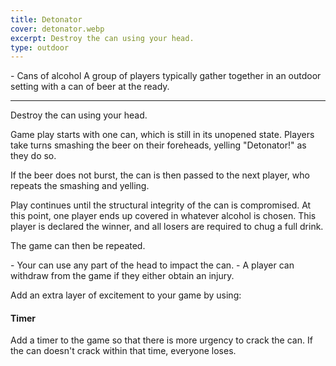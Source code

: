 ```yaml
---
title: Detonator
cover: detonator.webp
excerpt: Destroy the can using your head.
type: outdoor
---
```


<GameHero
  cover="/BeerGoggleGames/images/detonator.webp"
  alt="Detonator"
/>

<GameSection title="Equipment" icon="/BeerGoggleGames/images/liquor.webp">
-   Cans of alcohol
</GameSection>

<GameSection title="Setup" icon="/BeerGoggleGames/images/settings.webp">
A group of players typically gather together in an outdoor setting with a can of beer at the ready.

* * *
</GameSection>

<GameSection title="Aim of the Game" icon="/BeerGoggleGames/images/target.webp">
<p>Destroy the can using your head.</p>
</GameSection>

<GameSection title="How to Play" icon="/BeerGoggleGames/images/question.webp">
Game play starts with one can, which is still in its unopened state. Players take turns smashing the beer on their foreheads, yelling "Detonator!" as they do so.

If the beer does not burst, the can is then passed to the next player, who repeats the smashing and yelling.

Play continues until the structural integrity of the can is compromised. At this point, one player ends up covered in whatever alcohol is chosen. This player is declared the winner, and all losers are required to chug a full drink.

The game can then be repeated.
</GameSection>

<GameSection title="Rules" icon="/BeerGoggleGames/images/rules.webp">
-   Your can use any part of the head to impact the can.
-   A player can withdraw from the game if they either obtain an injury.
</GameSection>

<GameSection title="Special Edition" icon="/BeerGoggleGames/images/special.webp">

<p>Add an extra layer of excitement to your game by using:</p>

<h4>Timer</h4>

<p>Add a timer to the game so that there is more urgency to crack the can. If the can doesn't crack within that time, everyone loses.</p>
</GameSection>

<ShareButtons title="Detonator" />

<FeedbackCard>
</FeedbackCard>

